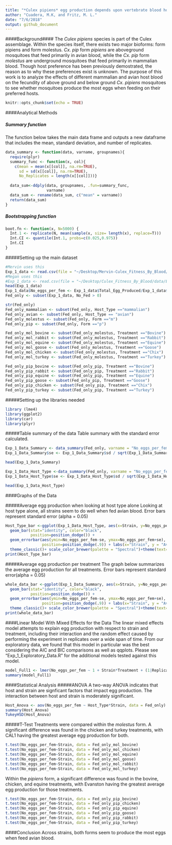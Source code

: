 ```yaml
---
title: "*Culex pipiens* egg production depends upon vertebrate blood host species"
author: "Cuadera, M.K, and Fritz, M. L."
date: "7/6/2018"
output: github_document
---
```




####Background####
The *Culex pipiens* species is part of the Culex assemblage. Within the species itself, there exists two major bioforms: form pipiens and form molestus. *Cx. pip* form *pipiens* are aboveground mosquitoes that feed primarily in avian blood, while the *Cx. pip* form *molestus* are underground mosquitoes that feed primarily in mammalian blood. Though host preference has been previously demostrated, the reason as to why these preferences exist is unknown. The purpose of this work is to analyze the effects of different mammalian and avian host blood on the fecundity of above ground and below ground *Cx. pipiens* mosquitoes to see whether mosquitoes produce the most eggs when feeding on their preferred hosts.

```r
knitr::opts_chunk$set(echo = TRUE)
```

####Analytical Methods

##### Summary function
The function below takes the main data frame and outputs a new dataframe that includes the mean, standard deviation, and number of replicates. 
```r
data_summary <- function(data, varname, groupnames){
  require(plyr)
  summary_func <- function(x, col){
    c(mean = mean(x[[col]], na.rm=TRUE),
      sd = sd(x[[col]], na.rm=TRUE),
      No_Replicates = length(x[[col]]))}
  
  data_sum<-ddply(data, groupnames, .fun=summary_func,
                  varname)
  data_sum <- rename(data_sum, c("mean" = varname))
  return(data_sum)
}
```
##### Bootstrapping function
```r
boot.fn <- function(x, N=5000) {
  Int.1 <- replicate(N, mean(sample(x, size= length(x), replace=T)))
  Int.CI <- quantile(Int.1, probs=c(0.025,0.975))
  Int.CI
}
```

#####Setting up the main dataset
```r
#Mervin uses this
Exp_1_data <- read.csv(file = "~/Desktop/Mervin-Culex_Fitness_By_Blood/data/Exp1_Host_Blood_Fitness_Study_Replicates.csv",header = T)
#Megan uses this
#Exp_1_data <- read.csv(file = "~/Desktop/Culex_Fitness_By_Blood/data/Exp1_Host_Blood_Fitness_Study_Replicates.csv",header = T)
head(Exp_1_data)
Exp_1_data$No_eggs_per_fem <- Exp_1_data$Total_Egg_Produced/Exp_1_data$No_Fed
Fed_only <- subset(Exp_1_data, No_Fed > 0)

str(Fed_only)
Fed_only_mammalian <- subset(Fed_only, Host_Type =="mammalian")
Fed_only_avian <- subset(Fed_only, Host_Type == "avian")
Fed_only_molestus <- subset(Fed_only, Form =="m")
Fed_only_pip <- subset(Fed_only, Form =="p")

Fed_only_mol_bovine <- subset(Fed_only_molestus, Treatment =="Bovine")
Fed_only_mol_rabbit <- subset(Fed_only_molestus, Treatment =="Rabbit")
Fed_only_mol_equine <- subset(Fed_only_molestus, Treatment =="Equine")
Fed_only_mol_goose <- subset(Fed_only_molestus, Treatment =="Goose")
Fed_only_mol_chicken <- subset(Fed_only_molestus, Treatment =="Chix")
Fed_only_mol_turkey <- subset(Fed_only_molestus, Treatment =="Turkey")

Fed_only_pip_bovine <- subset(Fed_only_pip, Treatment =="Bovine")
Fed_only_pip_rabbit <- subset(Fed_only_pip, Treatment =="Rabbit")
Fed_only_pip_equine <- subset(Fed_only_pip, Treatment =="Equine")
Fed_only_pip_goose <- subset(Fed_only_pip, Treatment =="Goose")
Fed_only_pip_chicken <- subset(Fed_only_pip, Treatment =="Chix")
Fed_only_pip_turkey <- subset(Fed_only_pip, Treatment =="Turkey")
```

#####Setting up the libraries needed
```r
library (lme4)
library(ggplot2)
library(car)
library(plyr)
```

#####Table summary of the data
Table summary with the standard error calculated.
```r
Exp_1_Data_Summary <- data_summary(Fed_only, varname = "No_eggs_per_fem", groupnames = c("Strain", "Treatment"))
Exp_1_Data_Summary$se <- Exp_1_Data_Summary$sd / sqrt(Exp_1_Data_Summary$No_Replicates)
```
```r
head(Exp_1_Data_Summary)
```
```r
Exp_1_Data_Host_Type <-data_summary(Fed_only, varname = "No_eggs_per_fem", groupnames = c("Strain", "Host_Type"))
Exp_1_Data_Host_Type$se <- Exp_1_Data_Host_Type$sd / sqrt(Exp_1_Data_Host_Type$No_Replicates)
```
```r
head(Exp_1_Data_Host_Type)
```

####Graphs of the Data

#####Average egg production when looking at host type alone
Looking at host type alone, all strains seem to do well when fed avian blood. Error bars represent standard error (alpha = 0.05)

```r
Host_Type_bar <-ggplot(Exp_1_Data_Host_Type, aes(x=Strain, y=No_eggs_per_fem, fill=Host_Type)) + 
  geom_bar(stat="identity", color="black", 
           position=position_dodge()) +
  geom_errorbar(aes(ymin=No_eggs_per_fem-se, ymax=No_eggs_per_fem+se), width=.2,
                position=position_dodge(.9)) + labs(x="Strain", y = "Average Eggs", fill = "Host Type")+
  theme_classic()+ scale_color_brewer(palette = "Spectral")+theme(text=element_text(family="Calibri"))
print(Host_Type_bar)
```

#####Average egg production per treatment
The graph below summarizes the average egg production for all treatments. Error bars represent standard error(alpha = 0.05)

```r
whole_data_bar <-ggplot(Exp_1_Data_Summary, aes(x=Strain, y=No_eggs_per_fem, fill=Treatment)) + 
  geom_bar(stat="identity", color="black", 
           position=position_dodge()) +
  geom_errorbar(aes(ymin=No_eggs_per_fem-se, ymax=No_eggs_per_fem+se), width=.2,
                position=position_dodge(.9)) + labs(x="Strain", y = "Average Eggs", fill = "Treatment")+
  theme_classic()+ scale_color_brewer(palette = "Spectral")+theme(text=element_text(family="Calibri"))
print(whole_data_bar)
```

####Linear Model With Mixed Effects for the Data
The linear mixed effects model attempts to explain egg production with respect to strain and treatment, including their interaction and the random effect caused by performing the experiment in replicates over a wide span of time. From our exploratory data, we found that this model in particular was the best considering the AIC and BIC comparisons as well as qqplots. Please see "Exp_1_Exploratory_Data.R" for the additional models tested against this model.
```r
model_Full1 <- lmer(No_eggs_per_fem ~ 1 + Strain*Treatment + (1|Replicate), data = Fed_only)
summary(model_Full1)
```

####Statistical Analysis
#####ANOVA 
A two-way ANOVA indicates that host and strain are signficant factors that impact egg production. The interaction between host and strain is moderately significant. 
```r
Host_Anova <- aov(No_eggs_per_fem ~ Host_Type*Strain, data = Fed_only)
summary(Host_Anova)
TukeyHSD(Host_Anova)
```
#####T-Test
Treatments were compared within the *molestus* form. A significant difference was found in the chicken and turkey treatments, with CAL1 having the greatest average egg production for both.
```r
t.test(No_eggs_per_fem~Strain, data = Fed_only_mol_bovine)
t.test(No_eggs_per_fem~Strain, data = Fed_only_mol_chicken)
t.test(No_eggs_per_fem~Strain, data = Fed_only_mol_equine)
t.test(No_eggs_per_fem~Strain, data = Fed_only_mol_goose)
t.test(No_eggs_per_fem~Strain, data = Fed_only_mol_rabbit)
t.test(No_eggs_per_fem~Strain, data = Fed_only_mol_turkey)
```
Within the *pipiens* form, a significant difference was found in the bovine, chicken, and equine treatments, with Evanston having the greatest average egg production for those treatments. 
```r
t.test(No_eggs_per_fem~Strain, data = Fed_only_pip_bovine)
t.test(No_eggs_per_fem~Strain, data = Fed_only_pip_chicken)
t.test(No_eggs_per_fem~Strain, data = Fed_only_pip_equine)
t.test(No_eggs_per_fem~Strain, data = Fed_only_pip_goose)
t.test(No_eggs_per_fem~Strain, data = Fed_only_pip_rabbit)
t.test(No_eggs_per_fem~Strain, data = Fed_only_pip_turkey)
```

####Conclusion
Across strains, both forms seem to produce the most eggs when feed avian blood.